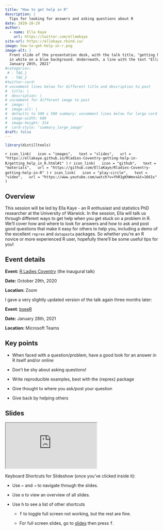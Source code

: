 ```yaml
---
title: "How to get help in R"
description: |
  Tips for looking for answers and asking questions about R
date: 2020-10-29
author: 
  - name: Ella Kaye
    url: https://twitter.com/ellamkaye
site-url: https://ellakaye.rbind.io/
image: how-to-get-help-in-r.png
image-alt: |
  Front slide of the presentation desk, with the talk title, "getting help in R"
  in white on a blue background. Underneath, a line with the text "Ella Kaye | bseeR | 
  January 28th, 2021"
#categories:
 # - TAG_1
#  - TAG_2
#twitter-card: 
# uncomment lines below for different title and description to post
#  title: |
#  description: |
# uncomment for different image to post
#  image: |
#  image-alt: |
#  defaults to 500 x 500 summary: uncomment lines below for large card
#  image-width: 600 
#  image-height: 314
#  card-style: "summary_large_image" 
draft: false
---
```


```r
library(distilltools)
```

`r icon_link(
  icon = "images",
  text = "slides",
  url = "https://ellakaye.github.io/Rladies-Coventry-getting-help-in-R/getting_help_in_R.html#1"
)`
`r icon_link(
  icon = "github",
  text = "materials",
  url = "https://github.com/EllaKaye/Rladies-Coventry-getting-help-in-R"
)`
`r icon_link(
  icon = "play-circle",
  text = "video",
  url = "https://www.youtube.com/watch?v=YhR1gKhWmxs&t=1661s"
)`

## Overview 

This session will be led by Ella Kaye - an R enthusiast and statistics PhD researcher at the University of Warwick. In the session, Ella will talk us through different ways to get help when you get stuck on a problem in R. We’ll cover how and where to look for answers and how to ask and post good questions that make it easy for others to help you, including a demo of the excellent `reprex` and `datapasta` packages. So whether you’re an R novice or more experienced R user, hopefully there’ll be some useful tips for you!

## Event details

**Event:** [R Ladies Coventry](https://www.meetup.com/rladies-coventry/events/273429872/) (the inaugural talk)

**Date:** October 29th, 2020 

**Location:** Zoom

I gave a very slightly updated version of the talk again three months later:

**Event**: [bseeR](https://www.ellenwebborn.com/rusergroup/)

**Date:** January 28th, 2021

**Location:** Microsoft Teams

## Key points

- When faced with a question/problem, have a good look for an answer in R itself and/or online

- Don't be shy about asking questions!

- Write reproducible examples, best with the {reprex} package

- Give thought to where you ask/post your question

- Give back by helping others


## Slides

<iframe class="slide-deck-4-3" src="https://ellakaye.github.io/Rladies-Coventry-getting-help-in-R/getting_help_in_R.html" title="Getting Help in R slides">
</iframe>

Keyboard Shortcuts for Slideshow (once you've clicked inside it):

- Use <kbd>←</kbd> and <kbd>→</kbd> to navigate through the slides.

- Use <kbd>o</kbd> to view an overview of all slides.

- Use <kbd>h</kbd> to see a list of other shortcuts 
  
  - <kbd>f</kbd> to toggle full screen not working, but the rest are fine.
  
  - For full screen slides, go to [slides](https://ellakaye.github.io/Rladies-Coventry-getting-help-in-R/getting_help_in_R.html) then press <kbd>f</kbd>.